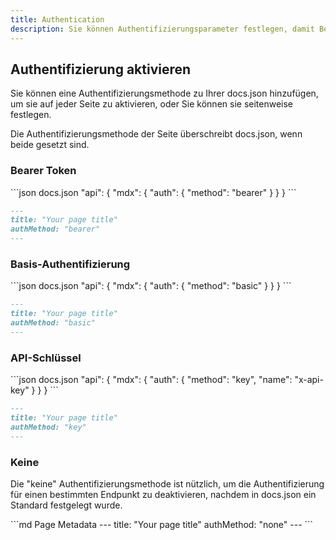 ```yaml
---
title: Authentication
description: Sie können Authentifizierungsparameter festlegen, damit Benutzer ihre echten API-Schlüssel verwenden können.
---
```


## Authentifizierung aktivieren

Sie können eine Authentifizierungsmethode zu Ihrer docs.json hinzufügen, um sie auf jeder Seite zu aktivieren, oder Sie können sie seitenweise festlegen.

Die Authentifizierungsmethode der Seite überschreibt docs.json, wenn beide gesetzt sind.

### Bearer Token

<CodeGroup>
  ```json docs.json
  "api": {
      "mdx": {
        "auth": {
          "method": "bearer"
        }
      }
  }
  ```

  ```md Page Metadata
  ---
  title: "Your page title"
  authMethod: "bearer"
  ---
  ```
</CodeGroup>

### Basis-Authentifizierung

<CodeGroup>
  ```json docs.json
  "api": {
      "mdx": {
        "auth": {
          "method": "basic"
        }
      }
  }
  ```

  ```md Page Metadata
  ---
  title: "Your page title"
  authMethod: "basic"
  ---
  ```
</CodeGroup>

### API-Schlüssel

<CodeGroup>
  ```json docs.json
  "api": {
      "mdx": {
        "auth": {
          "method": "key",
          "name": "x-api-key"
        }
      }
  }
  ```

  ```md Page Metadata
  ---
  title: "Your page title"
  authMethod: "key"
  ---
  ```
</CodeGroup>

### Keine

Die "keine" Authentifizierungsmethode ist nützlich, um die Authentifizierung für einen bestimmten Endpunkt zu deaktivieren, nachdem in docs.json ein Standard festgelegt wurde.

<CodeGroup>
  ```md Page Metadata
  ---
  title: "Your page title"
  authMethod: "none"
  ---
  ```
</CodeGroup>
